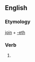 ==English==

===Etymology===
[[join]] + [[-eth]]

===Verb===
{{infl|en|verb form}}

# {{archaic third-person singular of|join}}